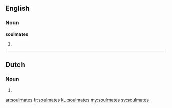 ==English==

===Noun===
'''soulmates'''

# {{plural of|soulmate}}

----

==Dutch==

===Noun===
{{head|nl}}

# {{nl-noun-form-of|pl=1|soulmate}}

[[ar:soulmates]]
[[fr:soulmates]]
[[ku:soulmates]]
[[my:soulmates]]
[[sv:soulmates]]